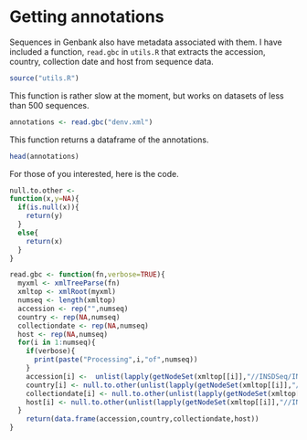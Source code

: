 # Getting annotations

Sequences in Genbank also have metadata associated with them. I have included a function, ```read.gbc``` in ```utils.R``` that extracts the accession, country, collection date and host from sequence data.

```r
source("utils.R")
```

This function is rather slow at the moment, but works on datasets of less than 500 sequences.

```r
annotations <- read.gbc("denv.xml")
```

This function returns a dataframe of the annotations.

```r
head(annotations)
```


For those of you interested, here is the code.

```r
null.to.other <-
function(x,y=NA){
  if(is.null(x)){
    return(y)
  }
  else{
    return(x)
  }
}

read.gbc <- function(fn,verbose=TRUE){
  myxml <- xmlTreeParse(fn)
  xmltop <- xmlRoot(myxml)
  numseq <- length(xmltop)
  accession <- rep("",numseq)
  country <- rep(NA,numseq)
  collectiondate <- rep(NA,numseq)
  host <- rep(NA,numseq)
  for(i in 1:numseq){
    if(verbose){
      print(paste("Processing",i,"of",numseq))
    }
    accession[i] <-  unlist(lapply(getNodeSet(xmltop[[i]],"//INSDSeq/INSDSeq_primary-accession"),xmlValue))[1]
    country[i] <- null.to.other(unlist(lapply(getNodeSet(xmltop[[i]],"//INSDSeq/INSDSeq_feature-table/INSDFeature/INSDFeature_quals/INSDQualifier[INSDQualifier_name='country']/INSDQualifier_value"),xmlValue))[1],NA)
    collectiondate[i] <- null.to.other(unlist(lapply(getNodeSet(xmltop[[i]],"//INSDSeq/INSDSeq_feature-table/INSDFeature/INSDFeature_quals/INSDQualifier[INSDQualifier_name='collection_date']/INSDQualifier_value"),xmlValue))[1],NA)
    host[i] <- null.to.other(unlist(lapply(getNodeSet(xmltop[[i]],"//INSDSeq/INSDSeq_feature-table/INSDFeature/INSDFeature_quals/INSDQualifier[INSDQualifier_name='host']/INSDQualifier_value"),xmlValue))[1],NA)
  }
    return(data.frame(accession,country,collectiondate,host))
}
```